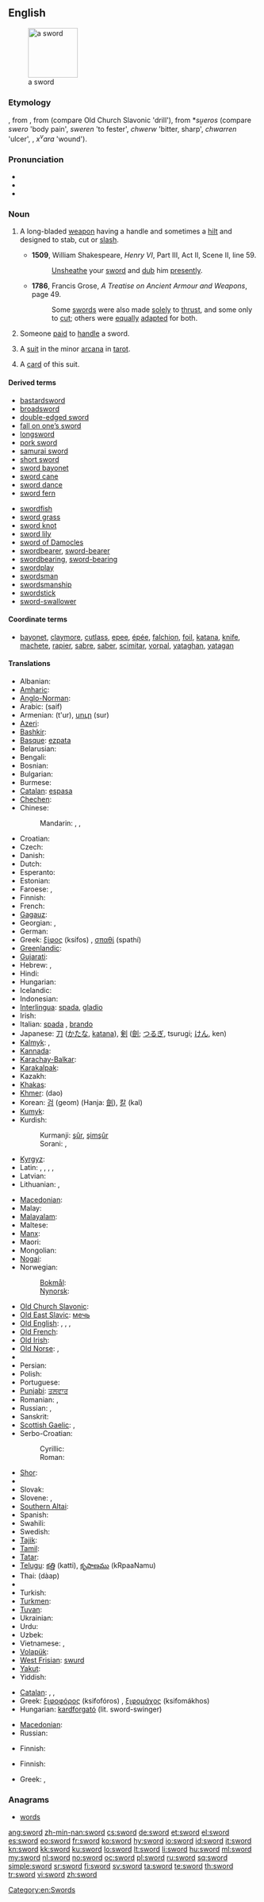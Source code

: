 {{slim-wikipedia|Sword (disambiguation)}}
{{also|s-word}}
==English==
[[Image:Estoque_1480_dC..jpg|thumb|right|100px|a sword]]

===Etymology===
{{etyl|ang|en}} {{term|sweord|lang=ang}}, from {{proto|Germanic|swerdan}}, from {{proto|Indo-European|su̯r̥dhom}} (compare Old Church Slavonic {{term|svĭrdĭlŭ}} 'drill'), from *''su̯eros'' (compare {{etyl|goh|-}} ''swero'' 'body pain', ''sweren'' 'to fester', {{etyl|cy|-}} ''chwerw'' 'bitter, sharp', ''chwarren'' 'ulcer', {{etyl|ru|-}} {{term|хворый|tr=xvóryj||sick|lang=ru}}, {{etyl|ae|-}} ''x<sup>v</sup>ara'' 'wound').
{{rfc|missing templates, too many visible cognates, PIE needed}}

===Pronunciation===
* {{IPA|/sɔːd/|/soʊrd/}}
* {{audio|en-us-sword.ogg|Audio (US)}}
* {{rhymes|ɔː(r)d}}

===Noun===
{{en-noun}}

# {{weaponry}} A long-bladed [[weapon]] having a handle and sometimes a [[hilt]] and designed to stab, cut or [[slash]]. <!-- This is encyclopedic: It was sheathed in a [[scabbard]]. It was originally a [[melée]] weapon that was used in serious combat, but now is mostly used in sports and for ceremonies, and is viewed as one of the most noble weapons.-->
#* '''1509''', William Shakespeare, ''Henry VI'', Part III, Act II, Scene II, line 59.
#*: [[unsheathe|Unsheathe]] your [[sword]] and [[dub]] him [[presently]].
#* '''1786''', Francis Grose, ''A Treatise on Ancient Armour and Weapons'', page 49.
#*: Some [[sword]]s were also made [[solely]] to [[thrust]], and some only to [[cut]]; others were [[equally]] [[adapt]]ed for both.
# Someone [[paid]] to [[handle]] a sword.
# {{context|tarot}} A [[suit]] in the minor [[arcana]] in [[tarot]].
# {{context|tarot}} A [[card]] of this suit.

====Derived terms====
{{rel-top|terms derived from ''sword'' (noun)''}}
* [[bastardsword]]
* [[broadsword]]
* [[double-edged sword]]
* [[fall on one's sword|fall on one’s sword]]
* [[longsword]]
* [[pork sword]]
* [[samurai sword]]
* [[short sword]]
* [[sword bayonet]]
* [[sword cane]]
* [[sword dance]]
* [[sword fern]]
{{rel-mid}}
* [[swordfish]]
* [[sword grass]]
* [[sword knot]]
* [[sword lily]]
* [[sword of Damocles]]
* [[swordbearer]], [[sword-bearer]]
* [[swordbearing]], [[sword-bearing]]
* [[swordplay]]
* [[swordsman]]
* [[swordsmanship]]
* [[swordstick]]
* [[sword-swallower]]
<!-- vorpal sword -->
{{rel-bottom}}

====Coordinate terms====
* {{sense|weaponry}} [[bayonet]], [[claymore]], [[cutlass]], [[epee]], [[épée]], [[falchion]], [[foil]], [[katana]], [[knife]], [[machete]], [[rapier]], [[sabre]], [[saber]], [[scimitar]], [[vorpal]], [[yataghan]], [[yatagan]]

====Translations====
{{trans-top|weapon}}
* Albanian: {{t-|sq|shpatë|xs=Albanian}} {{g|sq}}
* [[Amharic]]: {{t|am|ሰይፍ|tr=säyf|sc=Ethi}}
* [[Anglo-Norman]]: {{tø|xno|espee}}
* Arabic: {{Arab|[[سيف]]}} (saif) {{m}}
* Armenian: {{t-|hy|թուր}} (t'ur), [[սուր]] (sur)
* [[Azeri]]: {{t|az|qılınc|xs=Azeri}}
* [[Bashkir]]: {{tø|ba|ҡылыс|tr=qılıs|sc=Cyrl|xs=Bashkir}}
* [[Basque]]: [[ezpata]]
* Belarusian: {{t-|be|шабля|f|tr=šablja|xs=Belarusian}}
* Bengali: {{t|bn|অসি|tr=asi|sc=Beng}}
* Bosnian: {{t-|bs|mač|m}}
* Bulgarian: {{t+|bg|меч|m|tr=meč}}
* Burmese: {{t|my|ဓား|tr=da:|sc=Mymr}}
* [[Catalan]]: [[espasa]] {{f}}
* [[Chechen]]: {{tø|ce|гӀалакх|tr=ġalaq|sc=Cyrl}}
* Chinese:
*: Mandarin: {{t-|cmn|劍|sc=Hani}}, {{t-|cmn|剑|tr=jiàn|sc=Hani}}, {{t-|cmn|刀|tr=dāo|sc=Hani}}
* Croatian: {{t-|hr|mač|m}}
* Czech: {{t+|cs|meč|m}}
* Danish: {{t-|da|sværd|c}}
* Dutch: {{t+|nl|zwaard|n}}
* Esperanto: {{t-|eo|glavo|xs=Esperanto}}
* Estonian: {{t-|et|mõõk}}
* Faroese: {{t-|fo|svørð|n|xs=Faroese}}, {{qualifier|archaic}} {{t|fo|mæki|m}}
* Finnish: {{t+|fi|miekka}}
* French: {{t+|fr|épée|f}}
* [[Gagauz]]: {{tø|gag|kılıç}}
* Georgian: {{t-|ka|ხმალი|tr=xmali|sc=Geor|xs=Georgian}}, {{t-|ka|დაშნა|tr=dashna|sc=Geor|xs=Georgian}}
* German: {{t+|de|Schwert|n}}
* Greek: [[ξίφος]] (ksífos) {{n}}, [[σπαθί]] (spathí) {{n}}
* [[Greenlandic]]: {{t-|kl|pana|xs=Greenlandic}}
* [[Gujarati]]: {{t+|gu|તલવાર|sc=Gujr|xs=Gujarati}}
* Hebrew: {{t+|he|חרב|m|tr=kherev}}, {{t-|he|סיף|m|tr=sayif}}
* Hindi: {{t-|hi|तलवार|xs=Hindi}} {{g|hi}}
* Hungarian: {{t+|hu|kard}}
* Icelandic: {{t+|is|sverð|n}}
* Indonesian: {{t|id|pedang}}
* [[Interlingua]]: [[spada]], [[gladio]]
* Irish: {{t-|ga|claíomh|m|xs=Irish}}
* Italian: [[spada]] {{f}}, [[brando]] {{m}} {{italbrac|poetic}}
* Japanese: [[刀]] ([[かたな]], [[katana]]), [[剣]] ([[劍]]; [[つるぎ]], tsurugi; [[けん]], ken)
* [[Kalmyk]]: {{tø|xal|селм|tr=selm|sc=Cyrl}},  {{tø|xal|үлд|tr=üld|sc=Cyrl}}
* [[Kannada]]: {{t|kn|ಕತ್ತಿ|tr=katti|sc=Knda}}
* [[Karachay-Balkar]]: {{tø|krc|къылыч|tr=qılıç|sc=Cyrl}}
* [[Karakalpak]]: {{tø|kaa|qılısh}}
* Kazakh: {{t-|kk|қылыш|tr=qılış|sc=Cyrl|xs=Kazakh}}
* [[Khakas]]: {{tø|kjh|хылыс|tr=xılıs|sc=Cyrl}}
* [[Khmer]]: {{Khmr|[[ដាវ]]}} (dao)
* Korean: [[검]] (geom) (Hanja: [[劍#Korean|劍]]), [[칼]] (kal)<!--the latter seems to be a native word and therefore has no Hanja-->
* [[Kumyk]]: {{tø|kum|къылыч|tr=qılıç|sc=Cyrl}}
* Kurdish:
*: Kurmanji: [[şûr]], [[şimşûr]] {{g|ku}}
*: Sorani: {{t|ku|شمشێر|tr=shimshaer|sc=ku-Arab}}, {{t|ku|شێر|tr=shaer|sc=ku-Arab}}
* [[Kyrgyz]]: {{t|ky|кылыч|tr=qılıç|sc=Cyrl|xs=Kyrgyz}}
* Latin: {{t+|la|gladius|m}}, {{t-|la|spatha|f}}, {{t|la|ensis|m}}, {{t|la|machaera|f}}, {{t|la|ferrum|n}}
* Latvian: {{t-|lv|zobens|m|xs=Latvian}}
* Lithuanian: {{t+|lt|kalavijas|m|xs=Lithuanian}}, {{t|lt|kardas|m}}
{{trans-mid}}
* [[Macedonian]]: {{t-|mk|меч|m|tr=meč}}
* Malay: {{t|ms|pedang|xs=Malay}}
* [[Malayalam]]: {{t-|ml|വാള്|sc=Mlym|xs=Malayalam}}
* Maltese: {{t-|mt|sejf|m|xs=Maltese}}
* [[Manx]]: {{t-|gv|cliwe|f|xs=Manx}}
* Maori: {{t-|mi|hoari|xs=Maori}}
* Mongolian: {{t-|mn|сэлэм|tr=selem|sc=Cyrl|xs=Mongolian}}
* [[Nogai]]: {{tø|nog|кылыш|tr=qılış|sc=Cyrl}}
* Norwegian:
*: [[Bokmål]]: {{t+|no|sverd|n}}
*: [[Nynorsk]]: {{t-|nn|sverd|n|xs=Norwegian Nynorsk}}
* [[Old Church Slavonic]]: {{tø|cu|мєчь|m|tr=mečĭ|sc=Cyrs}}
* [[Old East Slavic]]: [[мечь]] {{m}}
* [[Old English]]: {{t-|ang|sweord|n|xs=Old English}}, {{t-|ang|bil|n|xs=Old English}}, {{t-|ang|mece|m|alt=mēċe|xs=Old English}}, {{t-|ang|secg|m|xs=Old English}}
* [[Old French]]: {{tø|fro|espee|f}}
* [[Old Irish]]: {{tø|sga|claideb|m|xs=Old Irish}}
* [[Old Norse]]: {{tø|non|mækir|m|xs=Old Norse}}, {{tø|non|sverð|n|xs=Old Norse}}
* {{trreq|or}}
* Persian: {{t+|fa|شمشیر|tr=šamšir|xs=Persian}}
* Polish: {{t+|pl|miecz|m}}
* Portuguese: {{t+|pt|espada|f}}
* [[Punjabi]]: [[ਤਲਵਾਰ]]
* Romanian: {{t+|ro|sabie|f}}, {{t+|ro|spadă|f}}
* Russian: {{t+|ru|меч|m|tr=meč}}, {{t+|ru|шпага|f|tr=špága}}
* Sanskrit: {{t-|sa|कृपाण|xs=Sanskrit}} {{g|sa}}
* [[Scottish Gaelic]]: {{t-|gd|claidheamh|m|xs=Scottish Gaelic}}, {{t-|gd|slaighre|f|xs=Scottish Gaelic}}
* Serbo-Croatian:
*: Cyrillic: {{t-|sh|мач|m|sc=Cyrl}}
*: Roman: {{t|sh|mač|m}}
* [[Shor]]: {{tø|cjs|қылыш|tr=qılış|sc=Cyrl}}
* {{trreq|si}}
* Slovak: {{t-|sk|meč|m}}
* Slovene: {{t+|sl|meč|m}}, {{t+|sl|sablja|f}}
* [[Southern Altai]]: {{tø|alt|кылыч|tr=qılıç|sc=Cyrl}}
* Spanish: {{t+|es|espada|f}}
* Swahili: {{t-|sw|upanga|xs=Swahili}}
* Swedish: {{t+|sv|svärd|n}}
* [[Tajik]]: {{t|tg|шамшир|tr=şamşir|sc=Cyrl|xs=Tajik}}
* [[Tamil]]: {{t+|ta|வாள்|xs=Tamil}}
* [[Tatar]]: {{t|tt|qılıç|xs=Tatar}}
* [[Telugu]]: [[కత్తి]] (katti), [[కృపాణము]] (kRpaaNamu)
* Thai: {{Thai|[[ดาบ]]}} (dàap)
* {{trreq|bo}}
* Turkish: {{t+|tr|kılıç}}
* [[Turkmen]]: {{t-|tk|gylyç|xs=Turkmen}}
* [[Tuvan]]: {{tø|tyv|хылыш|tr=xılış|sc=Cyrl}}
* Ukrainian: {{t-|uk|меч|m|tr=mech|xs=Ukrainian}}
* Urdu: {{t|ur|تلوار|tr=talvār|sc=ur-Arab}}
* Uzbek: {{t-|uz|qilich|xs=Uzbek}}
* Vietnamese: {{t+|vi|gươm|xs=Vietnamese}}, {{t+|vi|kiếm|xs=Vietnamese}}
* [[Volapük]]: {{t+|vo|gläv|xs=Volapük}}
* [[West Frisian]]: [[swurd]] {{n}}
* [[Yakut]]: {{tø|sah|кылыс|tr=kılıs|sc=Cyrl}}
* Yiddish: {{t-|yi|שווערד|f|tr=shverd, schwerd|xs=Yiddish}}
{{trans-bottom}}

{{trans-top|one who handles a sword}}
* [[Catalan]]: {{t|ca|espadachí|m}}, {{t|ca|espadachina|f}}, {{t+|ca|espasa|m|f}}
* Greek: [[ξιφοφόρος]] (ksifofóros) {{m}}, [[ξιφομάχος]] (ksifomákhos) {{m}}
* Hungarian: [[kardforgató]] (lit. sword-swinger)
{{trans-mid}}
* [[Macedonian]]: {{t-|mk|мечувалец|m|tr=mečuválec}}
* Russian: {{t|ru|меченосец|m|tr=mečenósec|sc=Cyrl}}
{{trans-bottom}}

{{trans-top|suit in tarot}}
* Finnish: {{t-|fi|miekat|p}}
{{trans-mid}}
{{trans-bottom}}

{{trans-top|card of this suit}}
* Finnish: {{t+|fi|miekka}}
{{trans-mid}}
* Greek: {{t+|el|σπαθί|n}}, {{t+|el|σπαθιά|p}}
{{trans-bottom}}

===Anagrams===
* [[words]]

[[Category:en:Swords]]

[[ang:sword]]
[[zh-min-nan:sword]]
[[cs:sword]]
[[de:sword]]
[[et:sword]]
[[el:sword]]
[[es:sword]]
[[eo:sword]]
[[fr:sword]]
[[ko:sword]]
[[hy:sword]]
[[io:sword]]
[[id:sword]]
[[it:sword]]
[[kn:sword]]
[[kk:sword]]
[[ku:sword]]
[[lo:sword]]
[[lt:sword]]
[[li:sword]]
[[hu:sword]]
[[ml:sword]]
[[my:sword]]
[[nl:sword]]
[[no:sword]]
[[oc:sword]]
[[pl:sword]]
[[ru:sword]]
[[sq:sword]]
[[simple:sword]]
[[sr:sword]]
[[fi:sword]]
[[sv:sword]]
[[ta:sword]]
[[te:sword]]
[[th:sword]]
[[tr:sword]]
[[vi:sword]]
[[zh:sword]]